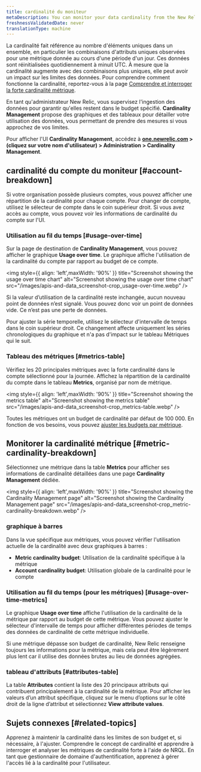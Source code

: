 ```yaml
---
title: cardinalité du moniteur
metaDescription: You can monitor your data cardinality from the New Relic UI.
freshnessValidatedDate: never
translationType: machine
---
```


La cardinalité fait référence au nombre d&apos;éléments uniques dans un ensemble, en particulier les combinaisons d&apos;attributs uniques observées pour une métrique donnée au cours d&apos;une période d&apos;un jour. Ces données sont réinitialisées quotidiennement à minuit UTC. À mesure que la cardinalité augmente avec des combinaisons plus uniques, elle peut avoir un impact sur les limites des données. Pour comprendre comment fonctionne la cardinalité, reportez-vous à la page [Comprendre et interroger la forte cardinalité métrique](/docs/data-apis/ingest-apis/metric-api/NRQL-high-cardinality-metrics/).

En tant qu&apos;administrateur New Relic, vous supervisez l&apos;ingestion des données pour garantir qu&apos;elles restent dans le budget spécifié. <DNT>**Cardinality Management**</DNT> propose des graphiques et des tableaux pour détailler votre utilisation des données, vous permettant de prendre des mesures si vous approchez de vos limites.

Pour afficher l&apos;UI **<DNT>Cardinality Management</DNT>**, accédez à **<DNT>[one.newrelic.com](https://one.newrelic.com)</DNT> &gt; (cliquez sur votre nom d&apos;utilisateur) &gt; <DNT>Administration &gt; Cardinality Management</DNT>**.

## cardinalité du compte du moniteur [#account-breakdown]

Si votre organisation possède plusieurs comptes, vous pouvez afficher une répartition de la cardinalité pour chaque compte. Pour changer de compte, utilisez le sélecteur de compte dans le coin supérieur droit. Si vous avez accès au compte, vous pouvez voir les informations de cardinalité du compte sur l&apos;UI.

### Utilisation au fil du temps [#usage-over-time]

Sur la page de destination de <DNT>**Cardinality Management**</DNT>, vous pouvez afficher le graphique <DNT>**Usage over time**</DNT>. Le graphique affiche l&apos;utilisation de la cardinalité du compte par rapport au budget de ce compte.

<img style={{ align: 'left',maxWidth: '90%' }} title="Screenshot showing the usage over time chart" alt="Screenshot showing the usage over time chart" src="/images/apis-and-data_screenshot-crop_usage-over-time.webp" />

<Callout variant="tip">
  Si la valeur d’utilisation de la cardinalité reste inchangée, aucun nouveau point de données n’est signalé. Vous pouvez donc voir un point de données vide. Ce n’est pas une perte de données.
</Callout>

Pour ajuster la série temporelle, utilisez le sélecteur d&apos;intervalle de temps dans le coin supérieur droit. Ce changement affecte uniquement les séries chronologiques du graphique et n&apos;a pas d&apos;impact sur le tableau Métriques qui le suit.

### Tableau des métriques [#metrics-table]

Vérifiez les 20 principales métriques avec la forte cardinalité dans le compte sélectionné pour la journée. Affichez la répartition de la cardinalité du compte dans le tableau <DNT>**Metrics**</DNT>, organisé par nom de métrique.

<img style={{ align: 'left',maxWidth: '90%' }} title="Screenshot showing the metrics table" alt="Screenshot showing the metrics table" src="/images/apis-and-data_screenshot-crop_metrics-table.webp" />

Toutes les métriques ont un budget de cardinalité par défaut de 100 000. En fonction de vos besoins, vous pouvez [ajuster les budgets par métrique](#per-metric-limit-adjustment).

## Monitorer la cardinalité métrique [#metric-cardinality-breakdown]

Sélectionnez une métrique dans la table <DNT>**Metrics**</DNT> pour afficher ses informations de cardinalité détaillées dans une page <DNT>**Cardinality Management**</DNT> dédiée.

<img style={{ align: 'left',maxWidth: '90%' }} title="Screenshot showing the Cardinality Management page" alt="Screenshot showing the Cardinality Management page" src="/images/apis-and-data_screenshot-crop_metric-cardinality-breakdown.webp" />

### graphique à barres

Dans la vue spécifique aux métriques, vous pouvez vérifier l&apos;utilisation actuelle de la cardinalité avec deux graphiques à barres :

* <DNT>**Metric cardinality budget**</DNT>: Utilisation de la cardinalité spécifique à la métrique
* <DNT>**Account cardinality budget**</DNT>: Utilisation globale de la cardinalité pour le compte

### Utilisation au fil du temps (pour les métriques) [#usage-over-time-metrics]

Le graphique <DNT>**Usage over time**</DNT> affiche l&apos;utilisation de la cardinalité de la métrique par rapport au budget de cette métrique. Vous pouvez ajuster le sélecteur d&apos;intervalle de temps pour afficher différentes périodes de temps des données de cardinalité de cette métrique individuelle.

<Callout variant="tip">
  Si une métrique dépasse son budget de cardinalité, New Relic renseigne toujours les informations pour la métrique, mais cela peut être légèrement plus lent car il utilise des données brutes au lieu de données agrégées.
</Callout>

### tableau d&apos;attributs [#attributes-table]

La table <DNT>**Attributes**</DNT> contient la liste des 20 principaux attributs qui contribuent principalement à la cardinalité de la métrique. Pour afficher les valeurs d’un attribut spécifique, cliquez sur le menu d’options sur le côté droit de la ligne d’attribut et sélectionnez <DNT>**View attribute values**</DNT>.

## Sujets connexes [#related-topics]

<DocTiles>
  <DocTile title="Gérer la cardinalité" path="/docs/data-apis/ingest-apis/metric-api/cardinality-management">
    Apprenez à maintenir la cardinalité dans les limites de son budget et, si nécessaire, à l&apos;ajuster.
  </DocTile>

  <DocTile title="Comprendre et requête forte cardinalité métriques" path="/docs/data-apis/ingest-apis/metric-api/NRQL-high-cardinality-metrics">
    Comprendre le concept de cardinalité et apprendre à interroger et analyser les métriques de cardinalité forte à l&apos;aide de NRQL.
  </DocTile>

  <DocTile title="Gestion des accès" path="/docs/data-apis/ingest-apis/metric-api/cardinality-access-management">
    En tant que gestionnaire de domaine d&apos;authentification, apprenez à gérer l&apos;accès lié à la cardinalité pour l&apos;utilisateur.
  </DocTile>
</DocTiles>